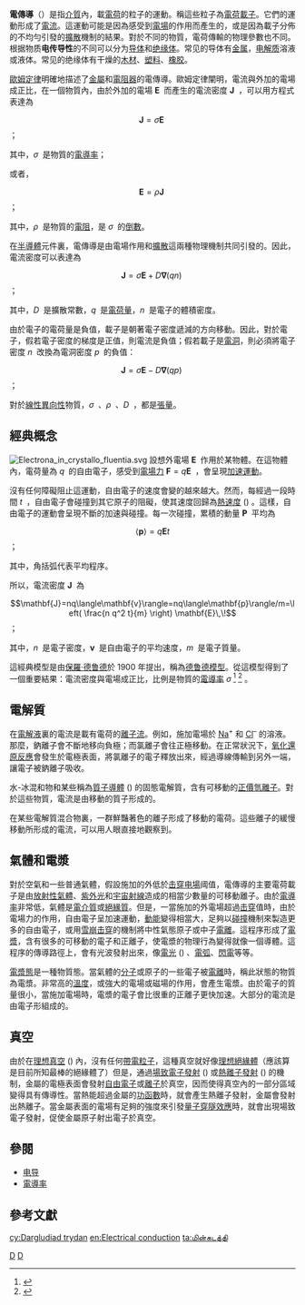 {{refimprove|time=2015-08-27T02:31:41+00:00}}
{{NoteTA|G1=物理學}}
{{向量字體常規}}
'''電傳導'''（{{lang-en|electrical conduction}}）是指[[介質|介質]]內，載[[電荷|電荷]]的粒子的運動。稱這些粒子為[[電荷載子|電荷載子]]。它們的運動形成了[[電流|電流]]。這運動可能是因為感受到[[電場|電場]]的作用而產生的，或是因為載子分佈的不均勻引發的[[擴散|擴散]]機制的結果。對於不同的物質，電荷傳輸的物理參數也不同。根据物质'''电传导性'''的不同可以分为[[导体|导体]]和[[绝缘体|绝缘体]]。常见的导体有[[金属|金属]]，[[电解质|电解质]]溶液或液体。常见的绝缘体有干燥的[[木材|木材]]、[[塑料|塑料]]、[[橡胶|橡胶]]。

[[歐姆定律|歐姆定律]]明確地描述了[[金屬|金屬]]和[[電阻器|電阻器]]的電傳導。歐姆定律闡明，電流與外加的電場成正比，在一個物質內，由於外加的電場 <math>\mathbf{E}\,\!</math> 而產生的電流密度 <math>\mathbf{J}\,\!</math> ，可以用方程式表達為
:<math>\mathbf{J} =\sigma \mathbf{E}\,\!</math> ；

其中，<math>\sigma\,\!</math> 是物質的[[電導率|電導率]]；

或者，
:<math>\mathbf{E} =\rho \mathbf{J}\,\!</math> ；

其中，<math>\rho\,\!</math> 是物質的[[電阻|電阻]]，是 <math>\sigma\,\!</math> 的[[倒數|倒數]]。

在[[半導體|半導體]]元件裏，電傳導是由電場作用和[[擴散|擴散]]這兩種物理機制共同引發的。因此，電流密度可以表達為
:<math>\mathbf{J} =\sigma \mathbf{E}+D\boldsymbol{\nabla}(qn)\,\!</math> ；

其中，<math>D\,\!</math> 是擴散常數，<math>q\,\!</math> 是[[電荷量|電荷量]]，<math>n\,\!</math> 是電子的體積密度。

由於電子的電荷量是負值，載子是朝著電子密度遞減的方向移動。因此，對於電子，假若電子密度的梯度是正值，則電流是負值；假若載子是[[電洞|電洞]]，則必須將電子密度 <math>n\,\!</math> 改換為電洞密度 <math>p\,\!</math> 的負值：
:<math>\mathbf{J} =\sigma \mathbf{E} - D\boldsymbol{\nabla}(qp)\,\!</math> ；

對於[[線性|線性]][[異向性|異向性]]物質，<math>\sigma\,\!</math> 、<math>\rho\,\!</math> 、<math>D\,\!</math> ，都是[[張量|張量]]。

==經典概念==
[[Image:Electrona_in_crystallo_fluentia.svg|thumb]]
設想外電場 <math>\mathbf{E}\,\!</math> 作用於某物體。在這物體內，電荷量為 <math>q\,\!</math> 的自由電子，感受到[[電場力|電場力]] <math>\mathbf{F}=q\mathbf{E}\,\!</math> ，會呈現[[加速度|加速運動]]。

沒有任何障礙阻止這運動，自由電子的速度會變的越來越大。然而，每經過一段時間 <math>t\,\!</math> ，自由電子會碰撞到其它原子的阻礙，使其速度回歸為[[熱速度|熱速度]] ({{lang|en|thermal velocity}}) 。這樣，自由電子的運動會呈現不斷的加速與碰撞。每一次碰撞，累積的動量 <math>\mathbf{P}\,\!</math> 平均為
:<math>\langle\mathbf{p}\rangle = q \mathbf{E} t</math> ；

其中，角括弧代表平均程序。

所以，電流密度 <math>\mathbf{J}\,\!</math> 為
:<math>\mathbf{J}=nq\langle\mathbf{v}\rangle=nq\langle\mathbf{p}\rangle/m=\left( \frac{n q^2 t}{m} \right) \mathbf{E}\,\!</math> ；

其中，<math>n\,\!</math> 是電子密度，<math>\mathbf{v}\,\!</math> 是自由電子的平均速度，<math>m\,\!</math> 是電子質量。

這經典模型是由[[保羅·德鲁德|保羅·德鲁德]]於 1900 年提出，稱為[[德鲁德模型|德鲁德模型]]。從這模型得到了一個重要結果：電流密度與電場成正比，比例是物質的[[電導率|電導率]] <math>\sigma\,\!</math><ref>{{cite book 
| author = Neil W. Ashcroft 
| coauthors = N. David Mermin 
| title = Solid State Physics 
| publisher = Saunders College 
| year = 1976 
| pages = 6–7 
| isbn = 0-03-083993-9}}</ref>
<ref>{{cite book | author=Griffiths, David J.|title=Introduction to Electrodynamics (3rd ed.)|pages=pp. 289| publisher=Prentice Hall |year=1998 |isbn=0-13-805326-X}}</ref> 。

==電解質==
在[[電解液|電解液]]裏的電流是載有電荷的[[離子|離子流]]。例如，施加電場於 [[鈉|Na]]<sup>+</sup> 和 [[氯|Cl]]<sup>–</sup> 的溶液。那麼，鈉離子會不斷地移向負極；而氯離子會往正極移動。在正常狀況下，[[氧化還原反應|氧化還原反應]]會發生於電極表面，將氯離子的電子釋放出來，經過導線傳輸到另外一端，讓電子被鈉離子吸收。

水-冰混和物和某些稱為[[質子導體|質子導體]] ({{lang|en|proton conductor}}) 的固態電解質，含有可移動的[[氫正離子|正價氫離子]]。對於這些物質，電流是由移動的質子形成的。

在某些電解質混合物裏，一群鮮豔著色的離子形成了移動的電荷。這些離子的緩慢移動所形成的電流，可以用人眼直接地觀察到。

==氣體和電漿==
對於空氣和一些普通氣體，假設施加的外低於[[電擊穿|击穿电場]]阈值，電傳導的主要電荷載子是由[[放射性|放射性氣體]]、[[紫外光|紫外光]]和[[宇宙射線|宇宙射線]]造成的相當少數量的可移動離子。由於[[電導率|電導率]]非常低，氣體是[[電介質|電介質]]或[[絕緣質|絕緣質]]。但是，一當施加的外電場超過[[電擊穿|击穿]]值時，由於電場力的作用，自由電子呈加速運動，[[動能|動能]]變得相當大，足夠以[[碰撞|碰撞]]機制來製造更多的自由電子，或用[[雪崩击穿|雪崩击穿]]的機制將中性氣態原子或中子[[電離|電離]]。這程序形成了[[電漿|電漿]]，含有很多的可移動的電子和正離子，使電漿的物理行為變得就像一個導體。這程序的傳導路徑上，會有光波發射出來，像[[電光|電光]] ({{lang|en|spark}}) 、[[電弧|電弧]]、[[閃電|閃電]]等等。

[[電漿態|電漿態]]是一種物質態。當氣體的[[分子|分子]]或原子的一些電子被[[電離|電離]]時，稱此狀態的物質為電漿。非常高的[[溫度|溫度]]，或強大的電場或磁場的作用，會產生電漿。由於電子的質量很小，當施加電場時，電漿的電子會比很重的正離子更快加速。大部分的電流是由電子形組成的。

==真空==
由於在[[理想真空|理想真空]] ({{lang|en|perfect vacuum}}) 內，沒有任何[[帶電粒子|帶電粒子]]，這種真空就好像[[理想絕緣體|理想絕緣體]]（應該算是目前所知最棒的絕緣體了）但是，通過[[場致電子發射|場致電子發射]] ({{lang|en|field electron emission}}) 或[[熱離子發射|熱離子發射]] ({{lang|en|thermionic emission}}) 的機制，金屬的電極表面會發射[[自由電子|自由電子]]或[[離子|離子]]於真空，因而使得真空內的一部分區域變得具有傳導性。當熱能超過金屬的[[功函數|功函數]]時，就會產生熱離子發射，金屬會發射出熱離子。當金屬表面的電場有足夠的強度來引發[[量子穿隧效應|量子穿隧效應]]時，就會出現場致電子發射，促使金屬原子射出電子於真空。

==參閱==
{{电磁学}}
*[[电导|电导]]
*[[電導率|電導率]]

==參考文獻==
{{reflist}}

[[Category:电学|D]]
[[Category:電現象|D]]

[[cy:Dargludiad_trydan|cy:Dargludiad trydan]]
[[en:Electrical_conduction|en:Electrical conduction]]
[[ta:மின்கடத்தி|ta:மின்கடத்தி]]